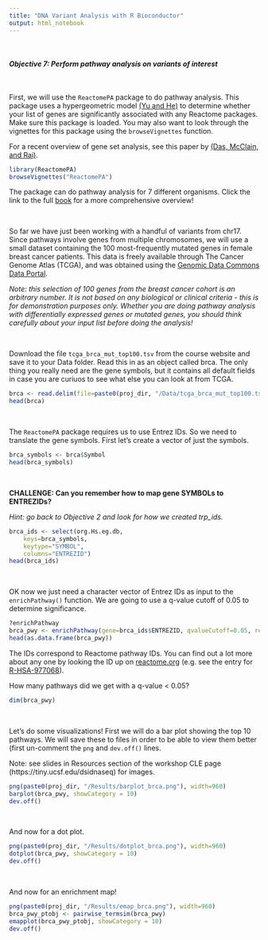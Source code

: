 ```yaml
---
title: "DNA Variant Analysis with R Bioconductor"
output: html_notebook
---
```


<br/>

#### *Objective 7: Perform pathway analysis on variants of interest*


<br/>


First, we will use the `ReactomePA` package to do pathway analysis. This package uses a hypergeometric model [(Yu and He)](https://pubmed.ncbi.nlm.nih.gov/26661513/) to determine whether your list of genes are significantly associated with any Reactome packages. Make sure this package is loaded. You may also want to look through the vignettes for this package using the `browseVignettes` function.  

For a recent overview of gene set analysis, see this paper by [(Das, McClain, and Rai)](https://pubmed.ncbi.nlm.nih.gov/33286201/).  



```r
library(ReactomePA)
browseVignettes("ReactomePA")
```

The package can do pathway analysis for 7 different organisms.  Click the link to the full [book](https://yulab-smu.top/biomedical-knowledge-mining-book/) for a more comprehensive overview!

<br/>

So far we have just been working with a handful of variants from chr17. Since pathways involve genes from multiple chromosomes, we will use a small dataset containing the 100 most-frequently mutated genes in female breast cancer patients. This data is freely available through The Cancer Genome Atlas (TCGA), and was obtained using the [Genomic Data Commons Data Portal](https://portal.gdc.cancer.gov/).   

*Note: this selection of 100 genes from the breast cancer cohort is an arbitrary number. It is not based on any biological or clinical criteria - this is for demonstration purposes only. Whether you are doing pathway analysis with differentially expressed genes or mutated genes, you should think carefully about your input list before doing the analysis!*

<br/>

Download the file `tcga_brca_mut_top100.tsv` from the course website and save it to your Data folder. Read this in as an object called brca. The only thing you really need are the gene symbols, but it contains all default fields in case you are curiuos to see what else you can look at from TCGA. 

```r
brca <- read.delim(file=paste0(proj_dir, "/Data/tcga_brca_mut_top100.tsv"), stringsAsFactors=FALSE)
head(brca)
```


<br/>

The `ReactomePA` package requires us to use Entrez IDs. So we need to translate the gene symbols. First let's create a vector of just the symbols.  

```r
brca_symbols <- brca$Symbol
head(brca_symbols)
```

<br/>

**CHALLENGE: Can you remember how to map gene SYMBOLs to ENTREZIDs?**

*Hint: go back to Objective 2 and look for how we created trp_ids.*

```r
brca_ids <- select(org.Hs.eg.db, 
    keys=brca_symbols, 
    keytype="SYMBOL", 
    columns="ENTREZID")
head(brca_ids)
```

<br/>

OK now we just need a character vector of Entrez IDs as input to the `enrichPathway()` function. We are going to use a q-value cutoff of 0.05 to determine significance.  

```r
?enrichPathway
brca_pwy <- enrichPathway(gene=brca_ids$ENTREZID, qvalueCutoff=0.05, readable=T) 
head(as.data.frame(brca_pwy))
```

The IDs correspond to Reactome pathway IDs. You can find out a lot more about any one by looking the ID up on [reactome.org](https://reactome.org/) (e.g. see the entry for [R-HSA-977068](https://reactome.org/content/detail/R-HSA-977068)).  

How many pathways did we get with a q-value < 0.05?   
```r
dim(brca_pwy)
```

<br/>

Let's do some visualizations! First we will do a bar plot showing the top 10 pathways. We will save these to files in order to be able to view them better (first un-comment the `png` and `dev.off()` lines.  

Note: see slides in Resources section of the workshop CLE page (https://tiny.ucsf.edu/dsidnaseq) for images.  

```r
png(paste0(proj_dir, "/Results/barplot_brca.png"), width=960)
barplot(brca_pwy, showCategory = 10)
dev.off()
```

<br/>

And now for a dot plot.  

```r
png(paste0(proj_dir, "/Results/dotplot_brca.png"), width=960)
dotplot(brca_pwy, showCategory = 10)
dev.off()
```

<br/>

And now for an enrichment map!  

```r
png(paste0(proj_dir, "/Results/emap_brca.png"), width=960)
brca_pwy_ptobj <- pairwise_termsim(brca_pwy)
emapplot(brca_pwy_ptobj, showCategory = 10)
dev.off()
```



